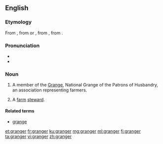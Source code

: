 {{also|Granger}}
==English==

===Etymology===
From {{etyl|xno|en}} {{m|en|granger}}, from {{etyl|LL.|en}} or {{etyl|ML.|en}} {{m|la|granicārium}}, from {{m|la|granica}}, from {{etyl|la|en}} {{m|la|granum}}.

===Pronunciation===
* {{IPA|/ˈɡɹeɪndʒə(ɹ)/|lang=en}}
* {{rhymes|eɪndʒə(ɹ)|lang=en}}

===Noun===
{{en-noun}}

# {{context|US|lang=en}} A member of the [[Grange]], National Grange of the Patrons of Husbandry, an association representing farmers.
# {{context|obsolete|lang=en}} A [[farm]] [[steward]].

====Related terms====
* [[grange]]

[[et:granger]]
[[fr:granger]]
[[ku:granger]]
[[mg:granger]]
[[ml:granger]]
[[fj:granger]]
[[ta:granger]]
[[vi:granger]]
[[zh:granger]]